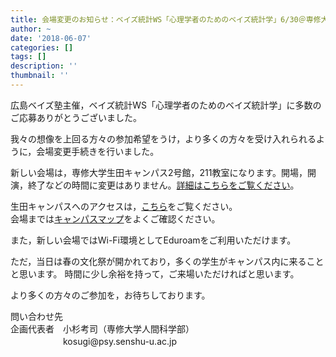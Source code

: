 ```yaml
---
title: 会場変更のお知らせ：ベイズ統計WS「心理学者のためのベイズ統計学」6/30＠専修大学
author: ~
date: '2018-06-07'
categories: []
tags: []
description: ''
thumbnail: ''
---
```



広島ベイズ塾主催，ベイズ統計WS「心理学者のためのベイズ統計学」に多数のご応募ありがとうございました。  
  
我々の想像を上回る方々の参加希望をうけ，より多くの方々を受け入れられるように，会場変更手続きを行いました。  
  
新しい会場は，専修大学生田キャンパス2号館，211教室になります。開場，開演，終了などの時間に変更はありません。[詳細はこちらをご覧ください](https://bayesjuku.github.io/blog/post/2018-06-02-ws-6-30/)。
  
  
生田キャンパスへのアクセスは，[こちら](https://www.senshu-u.ac.jp/access.html)をご覧ください。  
会場までは[キャンパスマップ](https://www.senshu-u.ac.jp/about/campus/ikuta.html)をよくご確認ください。  
  
  
また，新しい会場ではWi-Fi環境としてEduroamをご利用いただけます。
  
ただ，当日は春の文化祭が開かれており，多くの学生がキャンパス内に来ることと思います。
時間に少し余裕を持って，ご来場いただければと思います。
  
より多くの方々のご参加を，お待ちしております。
  
  
問い合わせ先  
企画代表者　小杉考司（専修大学人間科学部）  
　　　　　　kosugi@psy.senshu-u.ac.jp  


